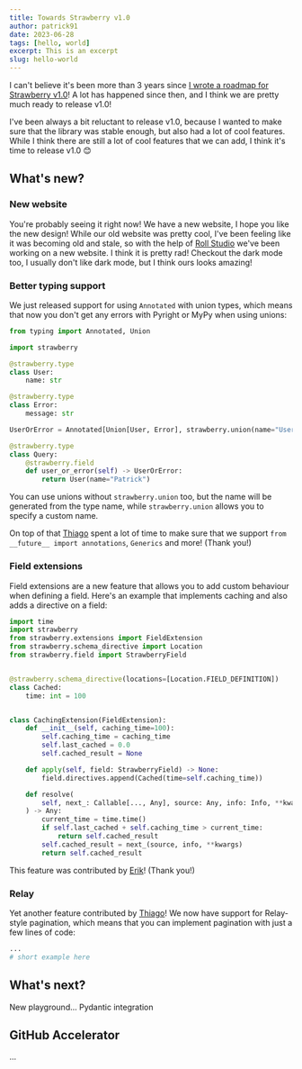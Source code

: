 ```yaml
---
title: Towards Strawberry v1.0
author: patrick91
date: 2023-06-28
tags: [hello, world]
excerpt: This is an excerpt
slug: hello-world
---
```


I can't believe it's been more than 3 years since
[I wrote a roadmap for Strawberry v1.0](https://github.com/strawberry-graphql/strawberry/issues/268)!
A lot has happened since then, and I think we are pretty much ready to release
v1.0!

I've been always a bit reluctant to release v1.0, because I wanted to make sure
that the library was stable enough, but also had a lot of cool features. While I
think there are still a lot of cool features that we can add, I think it's time
to release v1.0 😊

## What's new?

### New website

You're probably seeing it right now! We have a new website, I hope you like the
new design! While our old website was pretty cool, I've been feeling like it was
becoming old and stale, so with the help of
[Roll Studio](https://rollstudio.co.uk/) we've been working on a new website. I
think it is pretty rad! Checkout the dark mode too, I usually don't like dark
mode, but I think ours looks amazing!

### Better typing support

We just released support for using `Annotated` with union types, which means
that now you don't get any errors with Pyright or MyPy when using unions:

```python
from typing import Annotated, Union

import strawberry

@strawberry.type
class User:
    name: str

@strawberry.type
class Error:
    message: str

UserOrError = Annotated[Union[User, Error], strawberry.union(name="UserOrError")]

@strawberry.type
class Query:
    @strawberry.field
    def user_or_error(self) -> UserOrError:
        return User(name="Patrick")
```

<Note>

You can use unions without `strawberry.union` too, but the name will be
generated from the type name, while `strawberry.union` allows you to specify a
custom name.

</Note>

On top of that [Thiago](https://github.com/bellini666) spent a lot of time to
make sure that we support `from __future__ import annotations`, `Generics` and
more! (Thank you!)

### Field extensions

Field extensions are a new feature that allows you to add custom behaviour when
defining a field. Here's an example that implements caching and also adds a
directive on a field:

```python
import time
import strawberry
from strawberry.extensions import FieldExtension
from strawberry.schema_directive import Location
from strawberry.field import StrawberryField


@strawberry.schema_directive(locations=[Location.FIELD_DEFINITION])
class Cached:
    time: int = 100


class CachingExtension(FieldExtension):
    def __init__(self, caching_time=100):
        self.caching_time = caching_time
        self.last_cached = 0.0
        self.cached_result = None

    def apply(self, field: StrawberryField) -> None:
        field.directives.append(Cached(time=self.caching_time))

    def resolve(
        self, next_: Callable[..., Any], source: Any, info: Info, **kwargs
    ) -> Any:
        current_time = time.time()
        if self.last_cached + self.caching_time > current_time:
            return self.cached_result
        self.cached_result = next_(source, info, **kwargs)
        return self.cached_result
```

This feature was contributed by [Erik](https://github.com/erikwrede)! (Thank
you!)

### Relay

Yet another feature contributed by [Thiago](https://github.com/bellini666)! We
now have support for Relay-style pagination, which means that you can implement
pagination with just a few lines of code:

```python
...
# short example here
```

## What's next?

New playground... Pydantic integration

## GitHub Accelerator

...

